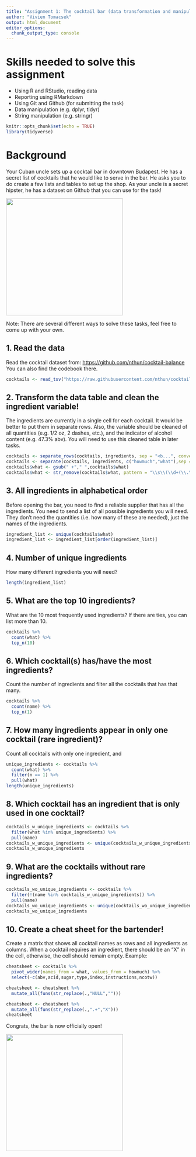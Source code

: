 ```yaml
---
title: "Assignment 1: The cocktail bar (data transformation and manipulation)"
author: "Vivien Tomacsek"
output: html_document
editor_options: 
  chunk_output_type: console
---
```


# Skills needed to solve this assignment

-   Using R and RStudio, reading data
-   Reporting using RMarkdown
-   Using Git and Github (for submitting the task)
-   Data manipulation (e.g. dplyr, tidyr)
-   String manipulation (e.g. stringr)

```r
knitr::opts_chunk$set(echo = TRUE)
library(tidyverse)
```

# Background

Your Cuban uncle sets up a cocktail bar in downtown Budapest. He has a secret list of cocktails that he would like to serve in the bar. He asks you to do create a few lists and tables to set up the shop. As your uncle is a secret hipster, he has a dataset on Github that you can use for the task!

![](https://media1.tenor.com/images/57a519cffd0ad4693be3b9c94b211540/tenor.gif?itemid=5195211){width="320"}

Note: There are several different ways to solve these tasks, feel free to come up with your own.

## 1. Read the data

Read the cocktail dataset from: <https://github.com/nthun/cocktail-balance> You can also find the codebook there.

```r
cocktails <- read_tsv("https://raw.githubusercontent.com/nthun/cocktail-balance/master/cocktail_data.tsv")
```

## 2. Transform the data table and clean the ingredient variable!

The ingredients are currently in a single cell for each cocktail. It would be better to put them in separate rows. Also, the variable should be cleaned of all quantities (e.g. 1/2 oz, 2 dashes, etc.), and the indicator of alcohol content (e.g. 47.3% abv). You will need to use this cleaned table in later tasks.

```r
cocktails <- separate_rows(cocktails, ingredients, sep = "<b...", convert = TRUE)
cocktails <- separate(cocktails, ingredients, c("howmuch","what"),sep = "(?<=oz |drop |dash |drops |dashes |bsp )")
cocktails$what <- gsub(" +"," ",cocktails$what) 
cocktails$what <- str_remove(cocktails$what, pattern = "\\s\\(\\d+(\\.\\d+){0,1}% abv\\)")
```

## 3. All ingredients in alphabetical order

Before opening the bar, you need to find a reliable supplier that has all the ingredients. You need to send a list of all possible ingredients you will need. They don't need the quantities (i.e. how many of these are needed), just the names of the ingredients.

```r
ingredient_list <- unique(cocktails$what)
ingredient_list <- ingredient_list[order(ingredient_list)]
```

## 4. Number of unique ingredients

How many different ingredients you will need?

```r
length(ingredient_list)
```

## 5. What are the top 10 ingredients?

What are the 10 most frequently used ingredients? If there are ties, you can list more than 10.

```r
cocktails %>% 
  count(what) %>%
  top_n(10)
```

## 6. Which cocktail(s) has/have the most ingredients?

Count the number of ingredients and filter all the cocktails that has that many.

```r
cocktails %>% 
  count(name) %>%
  top_n(1)
```

## 7. How many ingredients appear in only one cocktail (rare ingredient)?

Count all cocktails with only one ingredient, and

```r
unique_ingredients <- cocktails %>%
  count(what) %>%
  filter(n == 1) %>%
  pull(what)
length(unique_ingredients)
```

## 8. Which cocktail has an ingredient that is only used in one cocktail?

```r
cocktails_w_unique_ingredients <- cocktails %>%
  filter(what %in% unique_ingredients) %>%
  pull(name)
cocktails_w_unique_ingredients <- unique(cocktails_w_unique_ingredients)
cocktails_w_unique_ingredients
```

## 9. What are the cocktails without rare ingredients?

```r
cocktails_wo_unique_ingredients <- cocktails %>%
  filter(!(name %in% cocktails_w_unique_ingredients)) %>%
  pull(name)
cocktails_wo_unique_ingredients <- unique(cocktails_wo_unique_ingredients)
cocktails_wo_unique_ingredients  
```

## 10. Create a cheat sheet for the bartender!

Create a matrix that shows all cocktail names as rows and all ingredients as columns. When a cocktail requires an ingredient, there should be an "X" in the cell, otherwise, the cell should remain empty. Example:

```r
cheatsheet <- cocktails %>%
  pivot_wider(names_from = what, values_from = howmuch) %>%
  select(-c(abv,acid,sugar,type,index,instructions,ncotw))

cheatsheet <- cheatsheet %>%
  mutate_all(funs(str_replace(.,"NULL","")))

cheatsheet <- cheatsheet %>%
  mutate_all(funs(str_replace(.,".+","X")))
cheatsheet
```

Congrats, the bar is now officially open!

![](https://i.pinimg.com/originals/4e/c1/0c/4ec10c9d32b2c7c28b4b638c7f809ec5.gif){width="320"}
